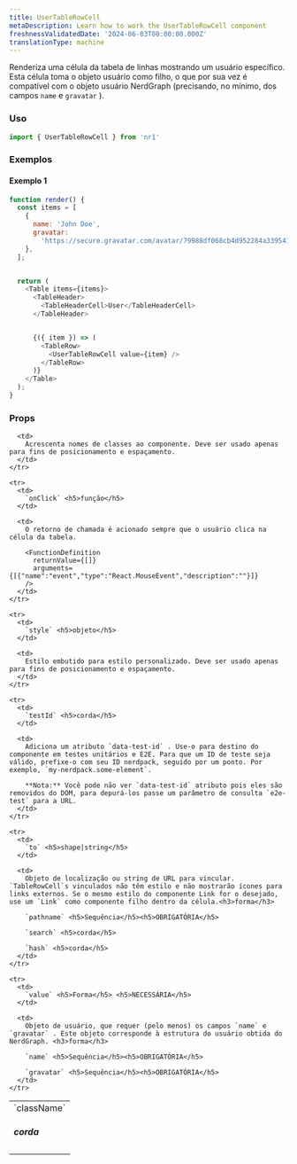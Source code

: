 ```yaml
---
title: UserTableRowCell
metaDescription: Learn how to work the UserTableRowCell component
freshnessValidatedDate: '2024-06-03T00:00:00.000Z'
translationType: machine
---
```


Renderiza uma célula da tabela de linhas mostrando um usuário específico. Esta célula toma o objeto usuário como filho, o que por sua vez é compatível com o objeto usuário NerdGraph (precisando, no mínimo, dos campos `name` e `gravatar` ).

### Uso

```js
import { UserTableRowCell } from 'nr1'
```

### Exemplos

#### Exemplo 1

```js
function render() {
  const items = [
    {
      name: 'John Doe',
      gravatar:
        'https://secure.gravatar.com/avatar/79988df068cb4d952284a3395412dc4f',
    },
  ];


  return (
    <Table items={items}>
      <TableHeader>
        <TableHeaderCell>User</TableHeaderCell>
      </TableHeader>


      {({ item }) => (
        <TableRow>
          <UserTableRowCell value={item} />
        </TableRow>
      )}
    </Table>
  );
}
```

### Props

<table>
  <tbody>
    <tr>
      <td>
        `className` <h5>corda</h5>
      </td>

      <td>
        Acrescenta nomes de classes ao componente. Deve ser usado apenas para fins de posicionamento e espaçamento.
      </td>
    </tr>

    <tr>
      <td>
        `onClick` <h5>função</h5>
      </td>

      <td>
        O retorno de chamada é acionado sempre que o usuário clica na célula da tabela.

        <FunctionDefinition
          returnValue={[]}
          arguments={[{"name":"event","type":"React.MouseEvent","description":""}]}
        />
      </td>
    </tr>

    <tr>
      <td>
        `style` <h5>objeto</h5>
      </td>

      <td>
        Estilo embutido para estilo personalizado. Deve ser usado apenas para fins de posicionamento e espaçamento.
      </td>
    </tr>

    <tr>
      <td>
        `testId` <h5>corda</h5>
      </td>

      <td>
        Adiciona um atributo `data-test-id` . Use-o para destino do componente em testes unitários e E2E. Para que um ID de teste seja válido, prefixe-o com seu ID nerdpack, seguido por um ponto. Por exemplo, `my-nerdpack.some-element`.

        **Nota:** Você pode não ver `data-test-id` atributo pois eles são removidos do DOM, para depurá-los passe um parâmetro de consulta `e2e-test` para a URL.
      </td>
    </tr>

    <tr>
      <td>
        `to` <h5>shape|string</h5>
      </td>

      <td>
        Objeto de localização ou string de URL para vincular. `TableRowCell`s vinculados não têm estilo e não mostrarão ícones para links externos. Se o mesmo estilo do componente Link for o desejado, use um `Link` como componente filho dentro da célula.<h3>forma</h3>

        `pathname` <h5>Sequência</h5><h5>OBRIGATÓRIA</h5>

        `search` <h5>corda</h5>

        `hash` <h5>corda</h5>
      </td>
    </tr>

    <tr>
      <td>
        `value` <h5>Forma</h5> <h5>NECESSÁRIA</h5>
      </td>

      <td>
        Objeto de usuário, que requer (pelo menos) os campos `name` e `gravatar` . Este objeto corresponde à estrutura do usuário obtida do NerdGraph. <h3>forma</h3>

        `name` <h5>Sequência</h5><h5>OBRIGATÓRIA</h5>

        `gravatar` <h5>Sequência</h5><h5>OBRIGATÓRIA</h5>
      </td>
    </tr>
  </tbody>
</table>